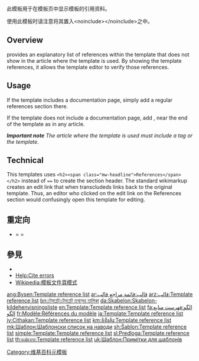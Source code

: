 {{Documentation subpage}}
<!--  PLEASE ADD CATEGORIES AND INTERWIKIS AT THE BOTTOM OF THIS PAGE -->
{{缺乏中文说明}}
此模板用于在模板页中显示模板的引用资料。

使用此模板时请注意将其置入<nowiki><noinclude></noinclude></nowiki>之中。

==  Overview ==

{{tl|Template reference list}}  provides an explanatory list of references within the template that  does not show in the article where the template is used. By showing the  template references, it allows the template editor to verify those  references.

==  Usage ==

If the template  includes a documentation page, simply add a regular references section  there.

If the template does not include a documentation page, add  {{tag|noinclude|content={{tl|Template reference list}}}}, near the end of the template as  in any article.

'' '''Important note'''  The article where the template is used must include a {{tag|references|single}} tag or the {{tl|Reflist}} template.''

== Technical ==
This templates uses <code><nowiki><h2><span  class="mw-headline">References</span></h2></nowiki></code> instead of <code>==</code>  to create the section header. The standard wikimarkup creates an edit  link that when transcludeds links back to the original template. Thus,  an editor who clicked on the edit link on the References section would  confusingly open this template for editing.

==重定向==
*{{tl|Template reference list}} = {{tl|模板引用列表}} = {{tl|TRefList}}

== 參見 ==
* {{tl|Reflist}}
* [[Help:Cite errors]]
* [[Wikipedia:模板文件頁模式]]
<includeonly>
<!-- CATEGORIES AND  INTERWIKIS HERE, THANKS -->
[[Category:维基百科元模板]]
[[ang:Bysen:Template reference list]]
[[ar:قالب:قائمة مراجع قالب]]
[[arz:قالب:Template reference list]]
[[bn:টেমপ্লেট:টেমপ্লেট তথ্যসূত্র তালিকা]]
[[da:Skabelon:Skabelon-kildehenvisningsliste]]
[[en:Template:Template reference list]]
[[fa:الگو:فهرست منابع الگو]]
[[fr:Modèle:Références du modèle]]
[[ja:Template:Template reference list]]
[[jv:Cithakan:Template reference list]]
[[km:ទំព័រគំរូ:Template reference list]]
[[mk:Шаблон:Шаблонски список на наводи]]
[[sh:Šablon:Template reference list]]
[[simple:Template:Template reference list]]
[[sl:Predloga:Template reference list]]
[[th:แม่แบบ:Template reference list]]
[[uk:Шаблон:Примітки для шаблонів]]
</includeonly>
